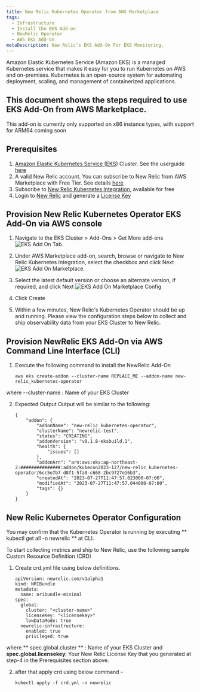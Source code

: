 ```yaml
---
title: New Relic Kubernetes Operator from AWS Marketplace
tags:
  - Infrastructure
  - Install the EKS Add-on
  - NewRelic Operator
  - AWS EKS Add-on
metaDescription: New Relic's EKS Add-On For EKS Monitoring.
---
```





<CollapserGroup>
  <Collapser
    id="what-is-extension"
    title="What is Amazon EKS?"
  >
    Amazon Elastic Kubernetes Service (Amazon EKS) is a managed Kubernetes service that makes it easy for you to run Kubernetes on AWS and on-premises. Kubernetes is an open-source system for automating deployment, scaling, and management of containerized applications.
  </Collapser>
</CollapserGroup>

## This document shows the steps required to use EKS Add-On from AWS Marketplace.

<Callout variant="important">
 This add-on is currently only supported on x86 instance types, with support for ARM64 coming soon
</Callout>

## Prerequisites
1. [Amazon Elastic Kubernetes Service (EKS)](https://docs.aws.amazon.com/eks/latest/userguide/what-is-eks.html) Cluster. See the userguide [here](https://docs.aws.amazon.com/eks/latest/userguide/create-cluster.html)
2. A valid New Relic account. You can subscribe to New Relic from AWS Marketplace with Free Tier. See details [here](https://aws.amazon.com/marketplace/pp/prodview-ov56chowabeb4?sr=0-3&ref_=beagle&applicationId=AWS-Marketplace-Console)
3. Subscribe to [New Relic Kubernetes Integration](https://aws.amazon.com/marketplace/pp/prodview-gcywa6keq2ajy?applicationId=AWS-Marketplace-Console&ref_=beagle&sr=0-5), available for free
4. Login to [New Relic](https://one.newrelic.com/) and generate a [License Key](https://one.newrelic.com/api-keys)

## Provision New Relic Kubernetes Operator EKS Add-On via AWS console
1. Navigate to the EKS Cluster > Add-Ons > Get More add-ons
    <img
      title="eksAddOnTab.png"
      alt="EKS Add On Tab."
      src={eksAddOnTab}
    />
2. Under AWS Marketplace add-on, search, browse or navigate to New Relic Kubernetes Integration, select the checkbox and click Next
    <img
      title="eksAddOnMarketplace.png"
      alt="EKS Add On Marketplace."
      src={eksAddOnMarketplace}
    />
3. Select the latest default version or choose an alternate version, if required, and click Next
    <img
      title="eksAddOnMarketplaceConfig.png"
      alt="EKS Add On Marketplace Config"
      src={eksAddOnMarketplaceConfig}
    />
4. Click Create

5. Within a few minutes, New Relic's Kubernetes Operator should be up and running. Please view the configuration steps below to collect and ship observability data from your EKS Cluster to New Relic.


## Provision NewRelic EKS Add-On via AWS Command Line Interface (CLI)

1. Execute the following command to install the NewRelic Add-On

   ```
   aws eks create-addon --cluster-name REPLACE_ME --addon-name new-relic_kubernetes-operator
   ```

  where --cluster-name : Name of your EKS Cluster

2. Expected Output
   Output will be similar to the following:

    ```
    {
        "addon": {
            "addonName": "new-relic_kubernetes-operator",
            "clusterName": "newrelic-test",
            "status": "CREATING",
            "addonVersion": "v0.1.8-eksbuild.1",
            "health": {
                "issues": []
            },
            "addonArn": "arn:aws:eks:ap-northeast-2:###############:addon/kubecon2023-127/new-relic_kubernetes-operator/6cc5e7b7-d8f1-5fa0-c668-2bc9727e16b3",
            "createdAt": "2023-07-27T11:47:57.023000-07:00",
            "modifiedAt": "2023-07-27T11:47:57.044000-07:00",
            "tags": {}
        }
    }
    ```

## New Relic Kubernetes Operator Configuration

You may confirm that the Kubernetes Operator is running by executing ** kubectl get all -n newrelic ** at CLI.

To start collecting metrics and ship to New Relic, use the following sample Custom Resource Definition (CRD)

1. Create crd.yml file using below definitions.
    ```
    apiVersion: newrelic.com/v1alpha1
    kind: NRIBundle
    metadata:
      name: nribundle-minimal
    spec:
      global:
        cluster: "<cluster-name>"
        licenseKey: "<licensekey>"
        lowDataMode: true
      newrelic-infrastructure:
        enabled: true
        privileged: true
    ```
where ** spec.global.cluster ** : Name of your EKS Cluster and 
**spec.global.licensekey**: Your New Relic License Key that you generated at step-4 in the Prerequisites section above.


2. after that apply crd using below command - 
    ```
    kubectl apply -f crd.yml -n newrelic
    ```
